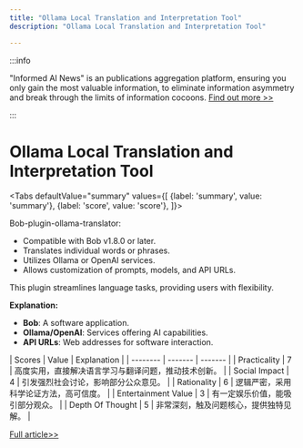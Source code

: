 ```yaml
---
title: "Ollama Local Translation and Interpretation Tool"
description: "Ollama Local Translation and Interpretation Tool"

---
```



:::info

"Informed AI News" is an publications aggregation platform, ensuring you only gain the most valuable information, to eliminate information asymmetry and break through the limits of information cocoons.  [Find out more >>](/)

:::

# Ollama Local Translation and Interpretation Tool


<Tabs
	defaultValue="summary"
	values={[
	{label: 'summary', value: 'summary'},
	{label: 'score', value: 'score'},
]}>
<TabItem value="summary">


Bob-plugin-ollama-translator:
- Compatible with Bob v1.8.0 or later.
- Translates individual words or phrases.
- Utilizes Ollama or OpenAI services.
- Allows customization of prompts, models, and API URLs.

This plugin streamlines language tasks, providing users with flexibility.

**Explanation:**
- **Bob**: A software application.
- **Ollama/OpenAI**: Services offering AI capabilities.
- **API URLs**: Web addresses for software interaction.
</TabItem>
<TabItem value="score">
	| Scores     | Value   | Explanation |
	| -------- | ------- | ------- |
	| Practicality  | 7    | 高度实用，直接解决语言学习与翻译问题，推动技术创新。    |
	| Social Impact | 4     | 引发强烈社会讨论，影响部分公众意见。    |
	| Rationality    | 6    | 逻辑严密，采用科学论证方法，高可信度。    |
	| Entertainment Value    | 3    | 有一定娱乐价值，能吸引部分观众。    |
	| Depth Of Thought    | 5    | 非常深刻，触及问题核心，提供独特见解。    |
</TabItem>
</Tabs>

[Full article>>](https://github.com/ruanyf/weekly/issues/5015)
